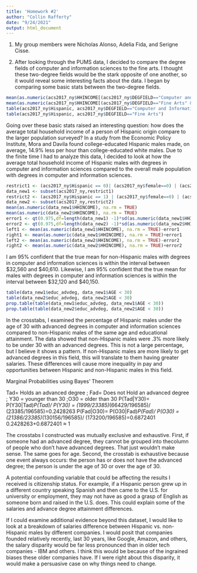 ```yaml
---
title: 'Homework #2'
author: "Collin Rafferty"
date: "9/24/2021"
output: html_document
---
```


1. My group members were Nicholas Alonso, Adelia Fida, and Serigne Cisse. 

2. After looking through the PUMS data, I decided to compare the degree fields of computer and information sciences to the fine arts. 
I thought these two-degree fields would be the stark opposite of one another, so it would reveal some interesting facts about the data. 
I began by comparing some basic stats between the two-degree fields.  

```r
mean(as.numeric(acs2017_ny$HHINCOME[(acs2017_ny$DEGFIELD=="Computer and Information Sciences" &acs2017_ny$female==0)]), na.rm = TRUE)
mean(as.numeric(acs2017_ny$HHINCOME[(acs2017_ny$DEGFIELD=="Fine Arts" &acs2017_ny$female==0)]), na.rm = TRUE)
table(acs2017_ny$Hispanic, acs2017_ny$DEGFIELD=="Computer and Information Sciences")
table(acs2017_ny$Hispanic, acs2017_ny$DEGFIELD=="Fine Arts")
```

Going over these basic stats raised an interesting question: how does the average total household 
income of a person of Hispanic origin compare to the larger population surveyed? In a study from the 
Economic Policy Institute, Mora and Davila found college-educated Hispanic males made, on average, 14.9% 
less per hour than college-educated white males. Due to the finite time I had to analyze this data, I decided to look 
at how the average total household income of Hispanic males with degrees in computer and information sciences compared to the overall male 
population with degrees in computer and information sciences.

```r
restrict1 <- (acs2017_ny$Hispanic == 0)| (acs2017_ny$female==0) | (acs2017_ny$DEGFIELD=="Computer and Information Scienes")
data_new1 <- subset(acs2017_ny,restrict1)
restrict2 <- (acs2017_ny$Hispanic == 1) | (acs2017_ny$female==0) | (acs2017_ny$DEGFIELD=="Computer and Information Scienes")
data_new2 <- subset(acs2017_ny,restrict2)
mean(as.numeric(data_new1$HHINCOME), na.rm = TRUE)
mean(as.numeric(data_new2$HHINCOME), na.rm = TRUE)
error1 <- qt(0.975,df=length(data_new1) -1)*sd(as.numeric(data_new1$HHINCOME), na.rm = TRUE)/sqrt(length (data_new1))
error2 <- qt(0.975,df=length(data_new2) -1)*sd(as.numeric(data_new2$HHINCOME), na.rm = TRUE)/sqrt(length (data_new2))
left1 <- mean(as.numeric(data_new1$HHINCOME), na.rm = TRUE)-error1
right1 <- mean(as.numeric(data_new1$HHINCOME), na.rm = TRUE)+error1
left2 <- mean(as.numeric(data_new2$HHINCOME), na.rm = TRUE)-error2
right2 <- mean(as.numeric(data_new2$HHINCOME), na.rm = TRUE)+error2
```
I am 95% confident that the true mean for non-Hispanic males with degrees in computer and information sciences is within 
the interval between $32,560 and $40,610. Likewise, I am 95% confident that the true mean for males with degrees 
in computer and information sciences is within the interval between $32,120 and $40,150.  

```r
table(data_new1$educ_advdeg, data_new1$AGE < 30)
table(data_new2$educ_advdeg, data_new2$AGE < 30)
prop.table(table(data_new1$educ_advdeg, data_new1$AGE < 30))
prop.table(table(data_new2$educ_advdeg, data_new2$AGE < 30))
```

In the crosstabs, I examined the percentage of Hispanic males under the age of 30 with advanced degrees in 
computer and information sciences compared to non-Hispanic males of the same age and educational attainment. The data showed 
that non-Hispanic males were .3% more likely to be under 30 with an advanced degrees. This is not a 
large percentage, but I believe it shows a pattern. If non-Hispanic males are more likely to get advanced degrees 
in this field, this will translate to them having greater salaries. These differences will cause more inequality in pay and opportunities 
between Hispanic and non-Hispanic males in this field.

Marginal Probabilities using Bayes’ Theorem

Tad= Holds an advanced degree ; Fad= Does not Hold an advanced degree ; Y30 = younger than 30 ;O30 = older than 30 
P(Tad|Y30)= P(Y30|Tad)*P(Tad)/ P(Y30) = (1999/23385)*(66429/196585)/ (23385/196585)=0.2428263
 P(Fad|O30)= P(O30|Fad)*P(Fad)/ P(O30) = (21386/23385)*(130156/196585)/ (173200/196585)=0.6872401
0.2428263+0.6872401 ≈ 1

The crosstabs I constructed was mutually exclusive and exhaustive. First, if someone had an advanced degree, they 
cannot be grouped into thecolumn of people who don't have advanced degrees. That just wouldn't make sense. The same goes for
age. Second, the crosstab is exhaustive because one event always occurs: the person has or does not have the advanced degree; the person 
is under the age of 30 or over the age of 30. 

A potential confounding variable that could be affecting the results I received is citizenship status. For example, if a Hispanic 
person grew up in a different country speaking Spanish and then came to the U.S. for university or employment, 
they may not have as good a grasp of English as someone born and raised in the U.S. does. This could explain some of 
the salaries and advance degree attainment differences. 

If I could examine additional evidence beyond this dataset, I would like to look at a breakdown of salaries difference 
between Hispanic vs. non-Hispanic males by different companies. I would posit that companies founded relatively recently, 
last 30 years, like Google, Amazon, and others, the salary disparity would be far less pronounced than 
in older tech companies - IBM and others. I think this would be because of the ingrained biases these older companies have. If 
I were right about this disparity, it would make a persuasive case on why things need to change. 
